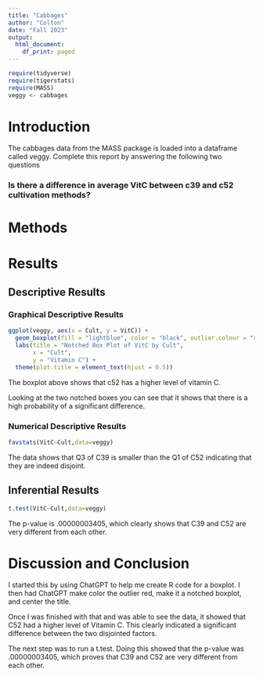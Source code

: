 ```yaml
---
title: "Cabbages"
author: "Colton"
date: "Fall 2023"
output:
  html_document:
    df_print: paged
---
```


```r
require(tidyverse)
require(tigerstats)
require(MASS)
veggy <- cabbages
```

# Introduction

<!--In this section you explain what you are trying to show.  Where did the data come from?  What is the research or other question you are trying to answer?!-->
 The cabbages data from the MASS package is loaded into a dataframe called veggy. Complete this report by answering the following two questions  
 
### Is there a difference in average VitC between c39 and c52 cultivation methods?  

# Methods

<!--Decide on your methods:  use "variable analysis" or other appropriate descriptors.  Make sure to choose at least one graphical method and at least one numerical method.!-->


# Results

<!--Divide this section into two sub-sections:  One for your descriptive  results and one for your inferential results.!-->

## Descriptive Results

### Graphical Descriptive Results

<!--Graphical results here.  Make sure to show your code.  Provide appropriate labels for axes, giving units if possible, and provide a good title for the graph, too.  Use the graphical results to describe the patterns if any that exist in the data as focused toward the research question!-->


```r
ggplot(veggy, aes(x = Cult, y = VitC)) +
  geom_boxplot(fill = "lightblue", color = "black", outlier.colour = "red", notch = TRUE) +
  labs(title = "Notched Box Plot of VitC by Cult",
       x = "Cult",
       y = "Vitamin C") +
  theme(plot.title = element_text(hjust = 0.5))
```

The boxplot above shows that c52 has a higher level of vitamin C.

Looking at the two notched boxes you can see that it shows that there is a high probability of a significant difference.

### Numerical Descriptive Results

<!--Numerical results go here. Use the numerical results to describe the patterns if any that exist in the data as focused toward the research question!-->

```r
favstats(VitC~Cult,data=veggy)
```

The data shows that Q3 of C39 is smaller than the Q1 of C52 indicating that they are indeed disjoint.

## Inferential Results

<!--State hypothesis clearly.  Make sure your discussion of the inferential test covers all the aspects that the test output produces, such as test statistic, p-value etc.  Make a decision about the null hypothesis, explain the assumptions on which the selected test/procedure was based, and why the chosen procedure satisfys the assumptions and is appropriate to answer the research question!-->

```r
t.test(VitC~Cult,data=veggy)
```

The p-value is .00000003405, which clearly shows that C39 and C52 are very different from each other.

# Discussion and Conclusion

<!--Discussion and conclusion here.  If you found a relationship be sure to consider whether the relationship occurs because one of the variavbles causes the other, or whether they perhasps are related for some other reason.  Watch the chapter 6 videos from the GeorgeTown videos collection.!-->

I started this by using ChatGPT to help me create R code for a boxplot. I then had ChatGPT make color the outlier red, make it a notched boxplot, and center the title.

Once I was finished with that and was able to see the data, it showed that C52 had a higher level of Vitamin C. This clearly indicated a significant difference between the two disjointed factors.

The next step was to run a t.test. Doing this showed that the p-value was .00000003405, which proves that C39 and C52 are very different from each other.



